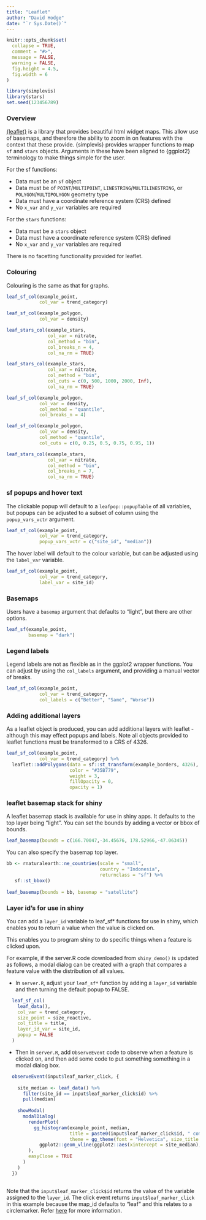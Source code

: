 ```yaml
---
title: "Leaflet"
author: "David Hodge"
date: "`r Sys.Date()`"
---
```


```r
knitr::opts_chunk$set(
  collapse = TRUE,
  comment = "#>",
  message = FALSE,
  warning = FALSE,
  fig.height = 4.5, 
  fig.width = 6
)
```

```r
library(simplevis)
library(stars)
set.seed(123456789)
```

### Overview

[{leaflet}](https://rstudio.github.io/leaflet/) is a library that provides beautiful html widget maps. This allow use of basemaps, and therefore the ability to zoom in on features with the context that these provide. {simplevis} provides wrapper functions to map `sf` and `stars` objects. Arguments in these have been aligned to {ggplot2} terminology to make things simple for the user.

For the sf functions:

* Data must be an `sf` object 
* Data must be of `POINT`/`MULTIPOINT`, `LINESTRING`/`MULTILINESTRING`, or `POLYGON`/`MULTIPOLYGON` geometry type
* Data must have a coordinate reference system (CRS) defined
* No `x_var` and `y_var` variables are required

For the `stars` functions:

* Data must be a `stars` object 
* Data must have a coordinate reference system (CRS) defined
* No `x_var` and `y_var` variables are required

There is no facetting functionality provided for leaflet.

### Colouring 

Colouring is the same as that for graphs.

```r
leaf_sf_col(example_point, 
            col_var = trend_category)
```

```r
leaf_sf_col(example_polygon,  
            col_var = density)
```

```r
leaf_stars_col(example_stars, 
               col_var = nitrate, 
               col_method = "bin", 
               col_breaks_n = 4, 
               col_na_rm = TRUE)
```

```r
leaf_stars_col(example_stars, 
               col_var = nitrate, 
               col_method = "bin", 
               col_cuts = c(0, 500, 1000, 2000, Inf), 
               col_na_rm = TRUE)
```

```r
leaf_sf_col(example_polygon, 
            col_var = density, 
            col_method = "quantile", 
            col_breaks_n = 4)
```


```r
leaf_sf_col(example_polygon, 
            col_var = density, 
            col_method = "quantile", 
            col_cuts = c(0, 0.25, 0.5, 0.75, 0.95, 1))
```


```r
leaf_stars_col(example_stars, 
               col_var = nitrate, 
               col_method = "bin", 
               col_breaks_n = 7, 
               col_na_rm = TRUE)
```

### sf popups and hover text

The clickable popup will default to a `leafpop::popupTable` of all variables, but popups can be adjusted to a subset of column using the `popup_vars_vctr` argument.

```r
leaf_sf_col(example_point, 
            col_var = trend_category, 
            popup_vars_vctr = c("site_id", "median"))
```

The hover label will default to the colour variable, but can be adjusted using the `label_var` variable. 

```r
leaf_sf_col(example_point, 
            col_var = trend_category, 
            label_var = site_id)
```

### Basemaps

Users have a `basemap` argument that defaults to "light", but there are other options.

```r
leaf_sf(example_point, 
        basemap = "dark")
```

### Legend labels

Legend labels are not as flexible as in the ggplot2 wrapper functions. You can adjust by using the `col_labels` argument, and providing a manual vector of breaks. 

```r
leaf_sf_col(example_point, 
            col_var = trend_category, 
            col_labels = c("Better", "Same", "Worse"))
```

### Adding additional layers

As a leaflet object is produced, you can add additional layers with leaflet - although this may effect popups and labels. Note all objects provided to leaflet functions must be transformed to a CRS of 4326.

```r
leaf_sf_col(example_point, 
            col_var = trend_category) %>% 
  leaflet::addPolygons(data = sf::st_transform(example_borders, 4326),
                       color = "#35B779", 
                       weight = 3, 
                       fillOpacity = 0, 
                       opacity = 1)
```

### leaflet basemap stack for shiny

A leaflet basemap stack is available for use in shiny apps. It defaults to the top layer being "light". You can set the bounds by adding a vector or bbox of bounds.

```r
leaf_basemap(bounds = c(166.70047,-34.45676, 178.52966,-47.06345))
```

You can also specify the basemap top layer.

```r
bb <- rnaturalearth::ne_countries(scale = "small", 
                                  country = "Indonesia", 
                                  returnclass = "sf") %>% 
   sf::st_bbox() 
 
leaf_basemap(bounds = bb, basemap = "satellite") 
```

### Layer id's for use in shiny

You can add a `layer_id` variable to leaf_sf* functions for use in shiny, which enables you to return a value when the value is clicked on.

This enables you to program shiny to do specific things when a feature is clicked upon.

For example, if the server.R code downloaded from `shiny_demo()` is updated as follows, a modal dialog can be created with a graph that compares a feature value with the distribution of all values. 

* In `server.R`, adjust your `leaf_sf*` function by adding a `layer_id` variable and then turning the default popup to FALSE.

```r
  leaf_sf_col(
    leaf_data(),
    col_var = trend_category,
    size_point = size_reactive,
    col_title = title, 
    layer_id_var = site_id,
    popup = FALSE
  )

```

* Then in `server.R`, add `ObserveEvent` code to observe when a feature is clicked on, and then add some code to put something something in a modal dialog box. 

```r
  observeEvent(input$leaf_marker_click, {
    
    site_median <- leaf_data() %>% 
      filter(site_id == input$leaf_marker_click$id) %>% 
      pull(median)
    
    showModal(
      modalDialog(
        renderPlot(
          gg_histogram(example_point, median, 
                       title = paste0(input$leaf_marker_click$id, " compared to all sites"), 
                       theme = gg_theme(font = "Helvetica", size_title = 16,  size_body = 15, gridlines_h = TRUE)) +
            ggplot2::geom_vline(ggplot2::aes(xintercept = site_median), col = "red")
        ),
        easyClose = TRUE
      )
    )
  })
  
```

Note that the `input$leaf_marker_click$id` returns the value of the variable assigned to the `layer_id`. The click event returns `input$leaf_marker_click` in this example because the map_id defaults to "leaf" and this relates to a circlemarker. Refer [here](https://rstudio.github.io/leaflet/shiny.html) for more information.
